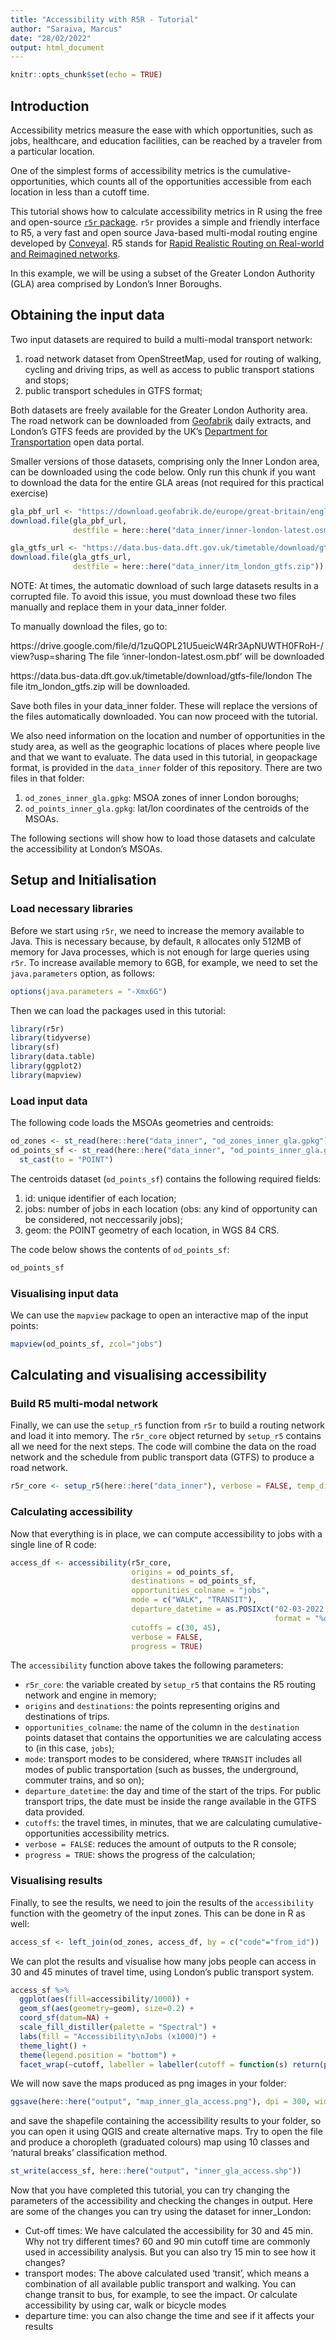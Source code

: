 ---
title: "Accessibility with R5R - Tutorial"
author: "Saraiva, Marcus"
date: "28/02/2022"
output: html_document
---

```{r setup, include=FALSE}
knitr::opts_chunk$set(echo = TRUE)
```

## Introduction

Accessibility metrics measure the ease with which opportunities, such as
jobs, healthcare, and education facilities, can be reached by a traveler from 
a particular location. 

One of the simplest forms of accessibility metrics is the cumulative-opportunities, 
which counts all of the opportunities accessible from each location in less than a
cutoff time. 

This tutorial shows how to calculate accessibility metrics in R using the 
free and open-source [`r5r` package](https://ipeagit.github.io/r5r/index.html).
`r5r`  provides a simple and friendly interface to R5, a very fast and open source Java-based multi-modal routing engine developed by [Conveyal](https://www.conveyal.com/).
R5 stands for [Rapid Realistic Routing on Real-world and Reimagined networks](https://github.com/conveyal/r5).

In this example, we will be using a subset of the Greater London Authority (GLA) 
area comprised by London's Inner Boroughs. 

## Obtaining the input data

Two input datasets are required to build a multi-modal transport network:

1.  road network dataset from OpenStreetMap, used for routing of walking, 
    cycling and driving trips, as well as access to public transport stations 
    and stops;
2.  public transport schedules in GTFS format;

Both datasets are freely available for the Greater London Authority area. The road
network can be downloaded from [Geofabrik](download.geofabrik.de) daily extracts, 
and London's GTFS feeds are provided by the UK's [Department for Transportation](https://data.bus-data.dft.gov.uk/) open data portal. 

Smaller versions of those datasets, comprising only the Inner London area, can
be downloaded using the code below. Only run this chunk if you want to download the data for the entire GLA areas (not required for this practical exercise)

```{r eval=FALSE, include=FALSE}
gla_pbf_url <- "https://download.geofabrik.de/europe/great-britain/england/greater-london-latest.osm.pbf"
download.file(gla_pbf_url, 
              destfile = here::here("data_inner/inner-london-latest.osm.pbf"))

gla_gtfs_url <- "https://data.bus-data.dft.gov.uk/timetable/download/gtfs-file/london/"
download.file(gla_gtfs_url, 
              destfile = here::here("data_inner/itm_london_gtfs.zip"))
```

NOTE: At times, the automatic download of such large datasets results in a corrupted file. To avoid this issue, you must  download these two files manually and replace them in your data_inner folder.

To manually download the files, go to:

https://drive.google.com/file/d/1zuQOPL21U5ueicW4Rr3ApNUWTH0FRoH-/view?usp=sharing
The file ‘inner-london-latest.osm.pbf’ will be downloaded

https://data.bus-data.dft.gov.uk/timetable/download/gtfs-file/london
The file itm_london_gtfs.zip will be downloaded. 

Save both files in your data_inner folder. These will replace the versions of the files automatically downloaded.
You can now proceed with the tutorial.


We also need information on the location and number of opportunities in the study
area, as well as the geographic locations of places where people live and that we
want to evaluate. The data used in this tutorial, in geopackage format, is provided
in the `data_inner` folder of this repository. There are two files in that folder:

1.  `od_zones_inner_gla.gpkg`: MSOA zones of inner London boroughs;
2.  `od_points_inner_gla.gpkg`: lat/lon coordinates of the centroids of the MSOAs.

The following sections will show how to load those datasets and calculate the
accessibility at London's MSOAs.

## Setup and Initialisation

### Load necessary libraries

Before we start using `r5r`, we need to increase the memory available to Java. 
This is necessary because, by default, `R` allocates only 512MB of memory for
Java processes, which is not enough for large queries using `r5r`. To
increase available memory to 6GB, for example, we need to set the
`java.parameters` option, as follows:

```{r echo=TRUE, message=FALSE}
options(java.parameters = "-Xmx6G")
```

Then we can load the packages used in this tutorial:

```{r echo=TRUE, message=FALSE, warning=FALSE}
library(r5r)
library(tidyverse)
library(sf)
library(data.table)
library(ggplot2)
library(mapview)
```

### Load input data

The following code loads the  MSOAs geometries and centroids:

```{r include=FALSE}
od_zones <- st_read(here::here("data_inner", "od_zones_inner_gla.gpkg"))
od_points_sf <- st_read(here::here("data_inner", "od_points_inner_gla.gpkg")) %>% 
  st_cast(to = "POINT")
```

The centroids dataset (`od_points_sf`) contains the following required fields:

1. id: unique identifier of each location;
2. jobs: number of jobs in each location (obs: any kind of opportunity can be
   considered, not neccessarily jobs);
3. geom: the POINT geometry of each location, in WGS 84 CRS.

The code below shows the contents of `od_points_sf`:

```{r}
od_points_sf
```

### Visualising input data

We can use the `mapview` package to open an interactive map of the input points:

```{r}
mapview(od_points_sf, zcol="jobs")
```

## Calculating and visualising accessibility

### Build R5 multi-modal network

Finally, we can use the `setup_r5` function from `r5r` to build a routing network
and load it into memory. The `r5r_core` object returned by `setup_r5` contains 
all we need for the next steps.
The code will combine the data on the road network and the schedule from public transport data (GTFS) to produce a road network. 

```{r include=FALSE}
r5r_core <- setup_r5(here::here("data_inner"), verbose = FALSE, temp_dir = TRUE)
```

### Calculating accessibility

Now that everything is in place, we can compute accessibility to jobs with a 
single line of R code:

```{r}
access_df <- accessibility(r5r_core,
                           origins = od_points_sf,
                           destinations = od_points_sf,
                           opportunities_colname = "jobs",
                           mode = c("WALK", "TRANSIT"),
                           departure_datetime = as.POSIXct("02-03-2022 09:00:00", 
                                                           format = "%d-%m-%Y %H:%M:%S"),
                           cutoffs = c(30, 45),
                           verbose = FALSE,
                           progress = TRUE)
```

The `accessibility` function above takes the following parameters:

-  `r5r_core`: the variable created by `setup_r5` that contains the R5 routing
   network and engine in memory;
-  `origins` and `destinations`: the points representing origins and destinations 
   of trips. 
-  `opportunities_colname`: the name of the column in the `destination` points
   dataset that contains the opportunities we are calculating access to (in this
   case, `jobs`);
-  `mode`: transport modes to be considered, where `TRANSIT` includes all modes
   of public transportation (such as busses, the underground, commuter trains,
   and so on);
-  `departure_datetime`: the day and time of the start of the trips. For public
   transport trips, the date must be inside the range available in the GTFS
   data provided. 
-  `cutoffs`: the travel times, in minutes, that we are calculating cumulative-
   opportunities accessibility metrics.
-  `verbose = FALSE`: reduces the amount of outputs to the R console;
-  `progress = TRUE`: shows the progress of the calculation;
   
### Visualising results

Finally, to see the results, we need to join the results of the `accessibility` 
function with the geometry of the input zones. This can be done in R as well:

```{r}
access_sf <- left_join(od_zones, access_df, by = c("code"="from_id"))
```

We can plot the results and visualise how many jobs people can access in 30 and
45 minutes of travel time, using London's public transport system.

```{r}
access_sf %>%
  ggplot(aes(fill=accessibility/1000)) +
  geom_sf(aes(geometry=geom), size=0.2) +
  coord_sf(datum=NA) +
  scale_fill_distiller(palette = "Spectral") +
  labs(fill = "Accessibility\nJobs (x1000)") +
  theme_light() +
  theme(legend.position = "bottom") +
  facet_wrap(~cutoff, labeller = labeller(cutoff = function(s) return(paste(s, "minutes"))))
```
We will now save the maps produced as png images in your folder:

```{r}
ggsave(here::here("output", "map_inner_gla_access.png"), dpi = 300, width = 20, height = 15, units = "cm")
```

and save the shapefile containing the accessibility results to your folder, so you can open it using QGIS and create alternative maps.
Try to open the file and produce a choropleth (graduated colours) map using 10 classes and 'natural breaks' classification method.

```{r}
st_write(access_sf, here::here("output", "inner_gla_access.shp"))
```

Now that you have completed this tutorial, you can try changing the parameters of the accessibility and checking the changes in output. 
Here are some of the changes you can try using the dataset for inner_London:

- Cut-off times: We have calculated the accessibility for 30 and 45 min. Why not try different times? 60 and 90 min cutoff time are commonly used in accessibility analysis. But you can also try 15 min to see how it changes?
- transport modes: The above calculated used 'transit', which means a combination of all available public transport and walking. You can change transit to bus, for example, to see the impact. Or calculate accessibility by using car, walk or bicycle modes
- departure time: you can also change the time and see if it affects your results

